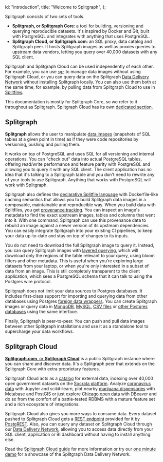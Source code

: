   id: "introduction",
  title: "Welcome to Splitgraph",
};

Splitgraph consists of two sets of tools.

  * **Splitgraph, or Splitgraph Core**: a tool for building, versioning and querying reproducible datasets. It's inspired by Docker and Git, built with PostgreSQL and integrates with anything that uses PostgreSQL.
  * **Splitgraph Cloud, or Splitgraph.com**: an SQL proxy, data catalog and Splitgraph peer. It hosts Splitgraph images as well as proxies queries to upstream data vendors, letting you query over 40,000 datasets with any SQL client.

Splitgraph and Splitgraph Cloud can be used independently of each other. For example, you can use [`sgr`](../architecture/sgr-client) to manage data images without using Splitgraph Cloud, or you can query data on the Splitgraph [Data Delivery Network](../splitgraph-cloud/data-delivery-network) without installing Splitgraph locally. You can also use them both at the same time, for example, by pulling data from Splitgraph Cloud to use in [Splitfiles](../concepts/splitfiles).

This documentation is mostly for Splitgraph Core, so we refer to it throughout as Splitgraph. Splitgraph Cloud has its own [dedicated section](../splitgraph-cloud/introduction).

## Splitgraph

**Splitgraph** allows the user to manipulate [data images](../concepts/images) (snapshots of SQL tables at a given point in time) as if they
were code repositories by versioning, pushing and pulling them.

It works on top of PostgreSQL and uses SQL for all versioning and internal operations. You can "check out" data into actual PostgreSQL tables, offering read/write performance and feature parity with PostgreSQL and allowing you to query it with any SQL client. The client application has no idea that it's talking to a Splitgraph table and you don't need to rewrite any of your tools to use Splitgraph. Anything that works with PostgreSQL will work with Splitgraph.

Splitgraph also defines the [declarative Splitfile language](../concepts/splitfiles) with Dockerfile-like caching semantics that allows you to build Splitgraph data images in a composable, maintainable and reproducible way. When you build data with Splitfiles, you get [provenance tracking](../working-with-data/inspecting-provenance). You can inspect an image's metadata to find the exact upstream images, tables and columns that went into it. With one command, Splitgraph can use this provenance data to rebuild an image against a newer version of its upstream dependencies. You can easily integrate Splitgraph into your existing CI pipelines, to keep your data up-to-date and stay on top of changes to its inputs.

You do not need to download the full Splitgraph image to query it. Instead, you can query Splitgraph images with [layered querying](../large-datasets/layered-querying), which will download only the regions of the table relevant to your query, using bloom filters and other metadata. This is useful when you're exploring large datasets from your laptop, or when you're only interested in a subset of data from an image. This is still completely transparent to the client application, which sees a PostgreSQL schema that it can talk to using the Postgres wire protocol.

Splitgraph does not limit your data sources to Postgres databases. It includes first-class support for importing and querying data from other databases using Postgres [foreign data wrappers](../ingesting-data/foreign-data-wrappers/introduction). You can create Splitgraph images or query data in [MongoDB](../ingesting-data/foreign-data-wrappers/load-mongo-collections),
[MySQL](../ingesting-data/foreign-data-wrappers/load-mysql-tables),
[CSV files](../ingesting-data/load-csv-files) or [other Postgres databases](../ingesting-data/foreign-data-wrappers/load-postgres-tables) using the same interface.

Finally, Splitgraph is peer-to-peer. You can push and pull data images between other Splitgraph installations and use it as a standalone tool to supercharge your data workflows.

## Splitgraph Cloud

[**Splitgraph.com**, or **Splitgraph Cloud**](../splitgraph-cloud/introduction) is a public Splitgraph instance where you can share and discover data. It's a Splitgraph peer that extends on the Splitgraph Core with extra proprietary features.

Splitgraph Cloud acts as a [catalog](https://www.splitgraph.com/explore) for external data, indexing over 40,000 open government datasets on the [Socrata platform](https://www.tylertech.com/products/socrata). Analyze [coronavirus data](https://www.splitgraph.com/cdc-gov/provisional-covid19-death-counts-by-sex-age-and-9bhg-hcku) with Jupyter and scikit-learn, plot nearby [marijuana dispensaries](https://www.splitgraph.com/colorado-gov/licensed-marijuana-businesses-in-colorado-sqs8-2un5) with Metabase and PostGIS or just explore [Chicago open data ](https://www.splitgraph.com/docs/ingesting-data/socrata) with DBeaver and do so from the comfort of a battle-tested RDBMS with a mature feature set and a rich ecosystem of integrations.

Splitgraph Cloud also gives you more ways to consume data. Every dataset pushed to Splitgraph Cloud gets a [REST endpoint](../splitgraph-cloud/publish-rest-api) provided for it by [PostgREST](https://postgrest.org/en/latest/). Also, you can query any dataset on Splitgraph Cloud through our [Data Delivery Network](../splitgraph-cloud/data-delivery-network), allowing you to access data directly from your SQL client, application or BI dashboard without having to install anything else.

Read the [Splitgraph Cloud guide](../splitgraph-cloud/introduction) for more information or try our [one minute demo](one-minute-demo) for a showcase of the Splitgraph Data Delivery Network.
